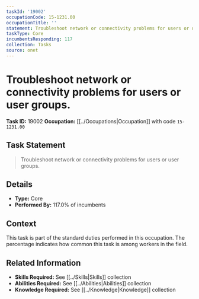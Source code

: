 ```yaml
---
taskId: '19002'
occupationCode: 15-1231.00
occupationTitle: ''
statement: Troubleshoot network or connectivity problems for users or user groups.
taskType: Core
incumbentsResponding: 117
collection: Tasks
source: onet
---
```

# Troubleshoot network or connectivity problems for users or user groups.

**Task ID:** 19002
**Occupation:** [[../Occupations|Occupation]] with code `15-1231.00`

## Task Statement

> Troubleshoot network or connectivity problems for users or user groups.

## Details

- **Type:** Core
- **Performed By:** 117.0% of incumbents

## Context

This task is part of the standard duties performed in this occupation. The percentage indicates how common this task is among workers in the field.

## Related Information

- **Skills Required:** See [[../Skills|Skills]] collection
- **Abilities Required:** See [[../Abilities|Abilities]] collection
- **Knowledge Required:** See [[../Knowledge|Knowledge]] collection
